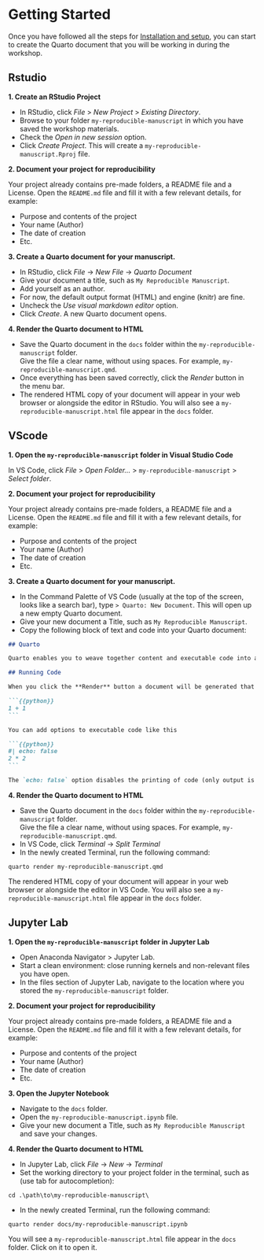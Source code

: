 # Getting Started {.unnumbered}

Once you have followed all the steps for [Installation and setup](installation-and-setup.html),
you can start to create the Quarto document that you will be working in during the workshop.

::: {.panel-tabset}

## Rstudio

**1. Create an RStudio Project**

- In RStudio, click _File_ > _New Project_ > _Existing Directory_. 
- Browse to your folder `my-reproducible-manuscript` in which you have saved the workshop materials.
- Check the _Open in new session_ option.
- Click _Create Project_. This will create a `my-reproducible-manuscript.Rproj` file.

**2. Document your project for reproducibility**

Your project already contains pre-made folders, a README file and a License.
Open the `README.md` file and fill it with a few relevant details, for example:

- Purpose and contents of the project
- Your name (Author)
- The date of creation
- Etc.

**3. Create a Quarto document for your manuscript.**

- In RStudio, click _File_ -> _New File_ -> _Quarto Document_
- Give your document a title, such as `My Reproducible Manuscript`.
- Add yourself as an author.
- For now, the default output format (HTML) and engine (knitr) are fine.
- Uncheck the _Use visual markdown editor_ option.
- Click _Create_. A new Quarto document opens.

**4. Render the Quarto document to HTML**

- Save the Quarto document in the `docs` folder within the `my-reproducible-manuscript` folder.  
Give the file a clear name, without using  spaces. For example, `my-reproducible-manuscript.qmd`.
- Once everything has been saved correctly, click the _Render_ button in the menu bar.
- The rendered HTML copy of your document will appear in your web browser or alongside the editor in RStudio. You will also see a `my-reproducible-manuscript.html` file appear in the `docs` folder.

## VScode

**1. Open the `my-reproducible-manuscript` folder in Visual Studio Code**

In VS Code, click _File_ > _Open Folder..._ > `my-reproducible-manuscript` > _Select folder_.

**2. Document your project for reproducibility**

Your project already contains pre-made folders, a README file and a License.
Open the `README.md` file and fill it with a few relevant details, for example:

- Purpose and contents of the project
- Your name (Author)
- The date of creation
- Etc.

**3. Create a Quarto document for your manuscript.**

- In the Command Palette of VS Code (usually at the top of the screen, looks like a search bar), type `> Quarto: New Document`. 
This will open up a new empty Quarto document.
- Give your new document a Title, such as `My Reproducible Manuscript`.
- Copy the following block of text and code into your Quarto document:

````md
## Quarto

Quarto enables you to weave together content and executable code into a finished document. To learn more about Quarto see <https://quarto.org>.

## Running Code

When you click the **Render** button a document will be generated that includes both content and the output of embedded code. You can embed code like this:

```{{python}}
1 + 1
```

You can add options to executable code like this

```{{python}}
#| echo: false
2 * 2
```

The `echo: false` option disables the printing of code (only output is displayed).
````

**4. Render the Quarto document to HTML**

- Save the Quarto document in the `docs` folder within the `my-reproducible-manuscript` folder.  
Give the file a clear name, without using  spaces. For example, `my-reproducible-manuscript.qmd`.
- In VS Code, click _Terminal_ -> _Split Terminal_
- In the newly created Terminal, run the following command:

```
quarto render my-reproducible-manuscript.qmd
```

The rendered HTML copy of your document will appear in your web browser or alongside the editor in VS Code.
You will also see a `my-reproducible-manuscript.html` file appear in the `docs` folder.

## Jupyter Lab

**1. Open the `my-reproducible-manuscript` folder in Jupyter Lab**

- Open Anaconda Navigator > Jupyter Lab.
- Start a clean environment: close running kernels and non-relevant files you have open.
- In the files section of Jupyter Lab, navigate to the location where you stored the `my-reproducible-manuscript` folder.

**2. Document your project for reproducibility**

Your project already contains pre-made folders, a README file and a License.
Open the `README.md` file and fill it with a few relevant details, for example:

- Purpose and contents of the project
- Your name (Author)
- The date of creation
- Etc.

**3. Open the Jupyter Notebook**

- Navigate to the `docs` folder.
- Open the `my-reproducible-manuscript.ipynb` file.
- Give your new document a Title, such as `My Reproducible Manuscript` and save your changes.

**4. Render the Quarto document to HTML**

- In Jupyter Lab, click _File_ -> _New_ -> _Terminal_
- Set the working directory to your project folder in the terminal, such as (use tab for autocompletion):

```
cd .\path\to\my-reproducible-manuscript\
```

- In the newly created Terminal, run the following command:

```
quarto render docs/my-reproducible-manuscript.ipynb
```

You will see a `my-reproducible-manuscript.html` file appear in the `docs` folder. Click on it to open it.

:::